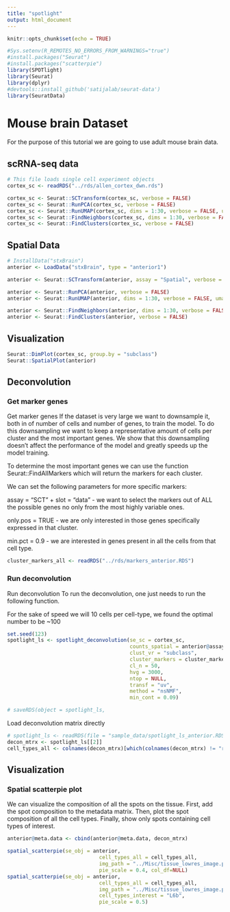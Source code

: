 ```yaml
---
title: "spotlight"
output: html_document
---
```


```r
knitr::opts_chunk$set(echo = TRUE)
```


```r
#Sys.setenv(R_REMOTES_NO_ERRORS_FROM_WARNINGS="true")
#install.packages("Seurat")
#install.packages("scatterpie")
library(SPOTlight)
library(Seurat)
library(dplyr)
#devtools::install_github('satijalab/seurat-data')
library(SeuratData)
```

# Mouse brain Dataset

For the purpose of this tutorial we are going to use adult mouse brain data.

## scRNA-seq data

```r
# This file loads single cell experiment objects
cortex_sc <- readRDS("../rds/allen_cortex_dwn.rds")
```

```r
cortex_sc <- Seurat::SCTransform(cortex_sc, verbose = FALSE)
cortex_sc <- Seurat::RunPCA(cortex_sc, verbose = FALSE)
cortex_sc <- Seurat::RunUMAP(cortex_sc, dims = 1:30, verbose = FALSE, umap.method = 'uwot')
cortex_sc <- Seurat::FindNeighbors(cortex_sc, dims = 1:30, verbose = FALSE)
cortex_sc <- Seurat::FindClusters(cortex_sc, verbose = FALSE)
```

## Spatial Data

```r
# InstallData("stxBrain")
anterior <- LoadData("stxBrain", type = "anterior1")
```

```r
anterior <- Seurat::SCTransform(anterior, assay = "Spatial", verbose = FALSE)

anterior <- Seurat::RunPCA(anterior, verbose = FALSE)
anterior <- Seurat::RunUMAP(anterior, dims = 1:30, verbose = FALSE, umap.method = 'uwot')

anterior <- Seurat::FindNeighbors(anterior, dims = 1:30, verbose = FALSE)
anterior <- Seurat::FindClusters(anterior, verbose = FALSE)
```

## Visualization

```r
Seurat::DimPlot(cortex_sc, group.by = "subclass")
Seurat::SpatialPlot(anterior)
```

## Deconvolution

### Get marker genes

Get marker genes
If the dataset is very large we want to downsample it, both in of number of cells and number of genes, to train the model. To do this downsampling we want to keep a representative amount of cells per cluster and the most important genes. We show that this downsampling doesn’t affect the performance of the model and greatly speeds up the model training.

To determine the most important genes we can use the function Seurat::FindAllMarkers which will return the markers for each cluster.

We can set the following parameters for more specific markers:

assay = “SCT” + slot = “data” - we want to select the markers out of ALL the possible genes no only from the most highly variable ones.

only.pos = TRUE - we are only interested in those genes specifically expressed in that cluster.

min.pct = 0.9 - we are interested in genes present in all the cells from that cell type.

```r
cluster_markers_all <- readRDS("../rds/markers_anterior.RDS")
```

### Run deconvolution

Run deconvolution
To run the deconvolution, one just needs to run the following function.

For the sake of speed we will 10 cells per cell-type, we found the optimal number to be ~100

```r
set.seed(123)
spotlight_ls <- spotlight_deconvolution(se_sc = cortex_sc,
                                        counts_spatial = anterior@assays$Spatial@counts,
                                        clust_vr = "subclass",
                                        cluster_markers = cluster_markers_all,
                                        cl_n = 50,
                                        hvg = 3000,
                                        ntop = NULL,
                                        transf = "uv",
                                        method = "nsNMF",
                                        min_cont = 0.09)

# saveRDS(object = spotlight_ls,
```

Load deconvolution matrix directly

```r
# spotlight_ls <- readRDS(file = "sample_data/spotlight_ls_anterior.RDS")
decon_mtrx <- spotlight_ls[[2]]
cell_types_all <- colnames(decon_mtrx)[which(colnames(decon_mtrx) != "res_ss")]
```

## Visualization
### Spatial scatterpie plot
We can visualize the composition of all the spots on the tissue. First, add the spot composition to the metadata matrix. Then, plot the spot composition of all the cell types. Finally, show only spots containing cell types of interest.

```r
anterior@meta.data <- cbind(anterior@meta.data, decon_mtrx)

```

```r
spatial_scatterpie(se_obj = anterior,
                              cell_types_all = cell_types_all,
                              img_path = "../Misc/tissue_lowres_image.png",
                              pie_scale = 0.4, col_df=NULL)
spatial_scatterpie(se_obj = anterior,
                              cell_types_all = cell_types_all,
                              img_path = "../Misc/tissue_lowres_image.png",
                              cell_types_interest = "L6b",
                              pie_scale = 0.5)
```



